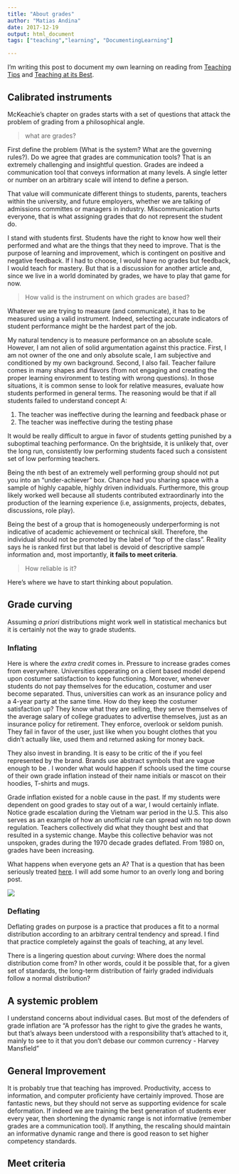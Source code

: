 ```yaml
---
title: "About grades"
author: "Matias Andina"
date: 2017-12-19
output: html_document
tags: ["teaching","learning", "DocumentingLearning"]

---
```


I'm writing this post to document my own learning on reading from [Teaching Tips](https://books.google.com/books/about/McKeachie_s_Teaching_Tips_Strategies_Res.html?id=v_0zqB13lW8C) and [Teaching at its Best](https://books.google.com/books/about/Teaching_at_Its_Best.html?id=NC5P8z-u-H0C). 

## Calibrated instruments

McKeachie's chapter on grades starts with a set of questions that attack the problem of grading from a philosophical angle.

> what are grades? 

First define the problem (What is the system? What are the governing rules?). Do we agree that grades are communication tools? That is an extremely challenging and insightful question. Grades are indeed a communication tool that conveys information at many levels. A single letter or number on an arbitrary scale will intend to define a person.  

That value will communicate different things to students, parents, teachers within the university, and future employers, whether we are talking of admissions committes or managers in industry. Miscommunication hurts everyone, that is what assigning grades that do not represent the student do.

I stand with students first. Students have the right to know how well their performed and what are the things that they need to improve. That is the purpose of learning and improvement, which is contingent on positive and negative feedback. If I had to choose, I would have no grades but feedback, I would teach for mastery. But that is a discussion for another article and, since we live in a world dominated by grades, we have to play that game for now. 

> How valid is the instrument on which grades are based?

Whatever we are trying to measure (and communicate), it has to be measured using a valid instrument. Indeed, selecting accurate indicators of student performance might be the hardest part of the job.  

My natural tendency is to measure performance on an absolute scale. However, I am not alien of solid argumentation against this practice. First, I am not owner of the one and only absolute scale, I am subjective and conditioned by my own background. Second, I also fail. Teacher failure comes in many shapes and flavors (from not engaging and creating the proper learning environment to testing with wrong questions). In those situations, it is common sense to look for relative measures, evaluate how students performed in general terms. The reasoning would be that if all students failed to understand concept A:

1. The teacher was ineffective during the learning and feedback phase or
1. The teacher was ineffective during the testing phase

It would be really difficult to argue in favor of students getting punished by a suboptimal teaching performance. On the brightside, it is unlikely that, over the long run, consistently low performing students faced such a consistent set of low performing teachers. 

Being the nth best of an extremely well performing group should not put you into an "under-achiever" box. Chance had you sharing space with a sample of highly capable, highly driven individuals. Furthermore, this group likely worked well because all students contributed extraordinarly into the production of the learning experience (i.e, assignments, projects, debates, discussions, role play).  

Being the best of a group that is homogeneously underperforming is not indicative of academic achievement or technical skill. Therefore, the individual should not be promoted by the label of "top of the class". Reality says he is ranked first but that label is devoid of descriptive sample information and, most importantly, **it fails to meet criteria**.  



> How reliable is it?

Here's where we have to start thinking about population.

## Grade curving

Assuming *a priori* distributions might work well in statistical mechanics but it is certainly not the way to grade students. 

### Inflating

Here is where the *extra credit* comes in. Pressure to increase grades comes from everywhere. Universities opperating on a client based model depend upon costumer satisfaction to keep functioning. Moreover, whenever students do not pay themselves for the education, costumer and user become separated. Thus, universities can work as an insurance policy and a 4-year party at the same time. How do they keep the costumer satisfaction up? They know what they are selling, they serve themselves of the average salary of college graduates to advertise themselves, just as an insurance policy for retirement. They enforce, overlook or seldom punish. They fail in favor of the user, just like when you bought clothes that you didn't actually like, used them and returned asking for money back.

They also invest in branding. It is easy to be critic of the if you feel represented by the brand. Brands use abstract symbols that are vague enough to be . I wonder what would happen if schools used the time course of their own grade inflation instead of their name initials or mascot on their hoodies, T-shirts and mugs.  

Grade inflation existed for a noble cause in the past. If my students were dependent on good grades to stay out of a war, I would certainly inflate. Notice grade escalation during the Vietnam war period in the U.S. This also serves as an example of how an unofficial rule can spread with no top down regulation. Teachers collectively did what they thought best and that resulted in a systemic change. Maybe this collective behavior was not unspoken, grades during the 1970 decade grades deflated. From 1980 on, grades have been increasing.

What happens when everyone gets an A? That is a question that has been seriously treated [here](http://www.gradeinflation.com/tcr2012grading.pdf). I will add some humor to an overly long and boring post.

![](/static/img/everyone_special.jpg)

### Deflating

Deflating grades on purpose is a practice that produces a fit to a normal distribution according to an arbitrary central tendency and spread. I find that practice completely against the goals of teaching, at any level.  

There is a lingering question about *curving*: Where does the normal distribution come from? In other words, could it be possible that, for a given set of standards, the long-term distribution of fairly graded individuals follow a normal distribution?


## A systemic problem

I understand concerns about individual cases. But most of the defenders of grade inflation are 
"A professor has the right to give the grades he wants, but that’s always been understood with a responsibility that’s attached to it, mainly to see to it that you don’t debase our common currency - Harvey Mansfield"


## General Improvement

It is probably true that teaching has improved. Productivity, access to information, and computer proficienty have certainly improved. Those are fantastic news, but they should not serve as supporting evidence for scale deformation. If indeed we are training the best generation of students ever every year, then shortening the dynamic range is not informative (remember grades are a communication tool). If anything, the rescaling should maintain an informative dynamic range and there is good reason to set higher competency standards.

## Meet criteria

